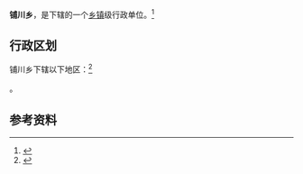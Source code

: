 {{中国乡级行政区|62/29/27/211/000}}

'''铺川乡'''，是{{PRC admin/fullname|62/29/27/211/000|3}}下辖的一个[[乡镇|乡镇]]级行政单位。<ref>{{PRC admin/ref sgc|{{PRC admin/parent|62/29/27/211/000}}}}</ref>

== 行政区划 ==

铺川乡下辖以下地区：<ref>{{PRC admin/ref sgc|62/29/27/211/000}}</ref>

{{PRC admin/children|62/29/27/211/000}}。

== 参考资料 ==

{{reflist}}

{{行政区划小作品}}
{{PRC admin/navcat|62/29/27/211/000}}